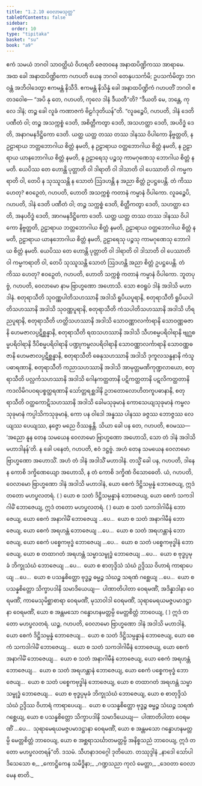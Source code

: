 ```yaml
---
title: "1.2.10 ဝေလာမသုတ္တ"
tableOfContents: false
sidebar:
  order: 10
type: "tipitaka"
basket: "su"
book: "a9"
---
```



<DynamicBreadcrumb />

<Division number="20" book="a9" e="ch" v="17" p="195">

<Paragraph number="166" book="a9">
ဧကံ သမယံ ဘဂဝါ သာဝတ္ထိယံ ဝိဟရတိ ဇေတဝနေ အနာထပိဏ္ဍိကဿ အာရာမေ. အထ ခေါ အနာထပိဏ္ဍိကော ဂဟပတိ ယေန ဘဂဝါ တေနုပသင်္ကမိ; ဥပသင်္ကမိတွာ ဘဂဝန္တံ အဘိဝါဒေတွာ ဧကမန္တံ နိသီဒိ. ဧကမန္တံ နိသိန္နံ ခေါ အနာထပိဏ္ဍိကံ ဂဟပတိံ ဘဂဝါ ဧတဒဝေါစ—
</Paragraph>

<Paragraph number="167" book="a9">
“အပိ နု တေ, ဂဟပတိ, ကုလေ ဒါနံ ဒီယတီ”တိ? “ဒီယတိ မေ, ဘန္တေ, ကုလေ ဒါနံ; တဉ္စ ခေါ လူခံ ကဏာဇကံ ဗိဠင်္ဂဒုတိယန်”တိ. “လူခဉ္စေပိ, ဂဟပတိ, ဒါနံ ဒေတိ ပဏီတံ ဝါ; တဉ္စ အသက္ကစ္စံ ဒေတိ, အစိတ္တီကတွာ ဒေတိ, အသဟတ္ထာ ဒေတိ, အပဝိဒ္ဓံ ဒေတိ, အနာဂမနဒိဋ္ဌိကော ဒေတိ. ယတ္ထ ယတ္ထ တဿ တဿ ဒါနဿ ဝိပါကော နိဗ္ဗတ္တတိ, န ဥဠာရာယ ဘတ္တဘောဂါယ စိတ္တံ နမတိ, န ဥဠာရာယ ဝတ္ထဘောဂါယ စိတ္တံ နမတိ, န ဥဠာရာယ ယာနဘောဂါယ စိတ္တံ နမတိ, န ဥဠာရေသု ပဉ္စသု ကာမဂုဏေသု ဘောဂါယ စိတ္တံ နမတိ. ယေပိဿ တေ ဟောန္တိ ပုတ္တာတိ ဝါ ဒါရာတိ ဝါ ဒါသာတိ ဝါ ပေဿာတိ ဝါ ကမ္မကရာတိ ဝါ, တေပိ န သုဿူသန္တိ န သောတံ ဩဒဟန္တိ န အညာ စိတ္တံ ဥပဋ္ဌပေန္တိ. တံ ကိဿ ဟေတု? ဧဝဉှေတံ, ဂဟပတိ, ဟောတိ အသက္ကစ္စံ ကတာနံ ကမ္မာနံ ဝိပါကော.
</Paragraph>

<Paragraph number="168" book="a9">
လူခဉ္စေပိ, ဂဟပတိ, ဒါနံ ဒေတိ ပဏီတံ ဝါ; တဉ္စ သက္ကစ္စံ ဒေတိ, စိတ္တီကတွာ ဒေတိ, သဟတ္ထာ ဒေတိ, အနပဝိဒ္ဓံ ဒေတိ, အာဂမနဒိဋ္ဌိကော ဒေတိ. ယတ္ထ ယတ္ထ တဿ တဿ ဒါနဿ ဝိပါကော နိဗ္ဗတ္တတိ, ဥဠာရာယ ဘတ္တဘောဂါယ စိတ္တံ နမတိ, ဥဠာရာယ ဝတ္ထဘောဂါယ စိတ္တံ နမတိ, ဥဠာရာယ ယာနဘောဂါယ စိတ္တံ နမတိ, ဥဠာရေသု ပဉ္စသု ကာမဂုဏေသု ဘောဂါယ စိတ္တံ နမတိ. ယေပိဿ တေ ဟောန္တိ ပုတ္တာတိ ဝါ ဒါရာတိ ဝါ ဒါသာတိ ဝါ ပေဿာတိ ဝါ ကမ္မကရာတိ ဝါ, တေပိ သုဿူသန္တိ သောတံ ဩဒဟန္တိ အညာ စိတ္တံ ဥပဋ္ဌပေန္တိ. တံ ကိဿ ဟေတု? ဧဝဉှေတံ, ဂဟပတိ, ဟောတိ သက္ကစ္စံ ကတာနံ ကမ္မာနံ ဝိပါကော.
</Paragraph>

<Paragraph number="169" book="a9">
ဘူတပုဗ္ဗံ, ဂဟပတိ, ဝေလာမော နာမ ဗြာဟ္မဏော အဟောသိ. သော ဧဝရူပံ ဒါနံ အဒါသိ မဟာဒါနံ. စတုရာသီတိ သုဝဏ္ဏပါတိသဟဿာနိ အဒါသိ ရူပိယပူရာနိ, စတုရာသီတိ ရူပိယပါတိသဟဿာနိ အဒါသိ သုဝဏ္ဏပူရာနိ, စတုရာသီတိ ကံသပါတိသဟဿာနိ အဒါသိ ဟိရညပူရာနိ, စတုရာသီတိ ဟတ္ထိသဟဿာနိ အဒါသိ သောဝဏ္ဏာလင်္ကာရာနိ သောဝဏ္ဏဓဇာနိ ဟေမဇာလပ္ပဋိစ္ဆန္နာနိ, စတုရာသီတိ ရထသဟဿာနိ အဒါသိ သီဟစမ္မပရိဝါရာနိ ဗျဂ္ဃစမ္မပရိဝါရာနိ ဒီပိစမ္မပရိဝါရာနိ ပဏ္ဍုကမ္ဗလပရိဝါရာနိ သောဝဏ္ဏာလင်္ကာရာနိ သောဝဏ္ဏဓဇာနိ ဟေမဇာလပ္ပဋိစ္ဆန္နာနိ, စတုရာသီတိ ဓေနုသဟဿာနိ အဒါသိ ဒုကူလသန္ဓနာနိ ကံသူပဓာရဏာနိ, စတုရာသီတိ ကညာသဟဿာနိ အဒါသိ အာမုတ္တမဏိကုဏ္ဍလာယော, စတုရာသီတိ ပလ္လင်္ကသဟဿာနိ အဒါသိ ဂေါနကတ္ထတာနိ ပဋိကတ္ထတာနိ ပဋလိကတ္ထတာနိ ကဒလိမိဂပဝရပစ္စတ္ထရဏာနိ သော်တ္တရစ္ဆဒါနိ ဥဘတောလောဟိတကူပဓာနာနိ, စတုရာသီတိ ဝတ္ထကောဋိသဟဿာနိ အဒါသိ ခေါမသုခုမာနံ ကောသေယျသုခုမာနံ ကမ္ဗလသုခုမာနံ ကပ္ပါသိကသုခုမာနံ, ကော ပန ဝါဒေါ အန္နဿ ပါနဿ ခဇ္ဇဿ ဘောဇ္ဇဿ လေယျဿ ပေယျဿ, နဇ္ဇော မညေ ဝိဿန္ဒန္တိ.
</Paragraph>

<Paragraph number="170" book="a9">
သိယာ ခေါ ပန တေ, ဂဟပတိ, ဧဝမဿ—  ‘အညော နူန တေန သမယေန ဝေလာမော ဗြာဟ္မဏော အဟောသိ, သော တံ ဒါနံ အဒါသိ မဟာဒါနန်’တိ. န ခေါ ပနေတံ, ဂဟပတိ, ဧဝံ ဒဋ္ဌဗ္ဗံ. အဟံ တေန သမယေန ဝေလာမော ဗြာဟ္မဏော အဟောသိံ. အဟံ တံ ဒါနံ အဒါသိံ မဟာဒါနံ. တသ္မိံ ခေါ ပန, ဂဟပတိ, ဒါနေ န ကောစိ ဒက္ခိဏေယျော အဟောသိ, န တံ ကောစိ ဒက္ခိဏံ ဝိသောဓေတိ.
</Paragraph>

<Paragraph number="171" book="a9">
ယံ, ဂဟပတိ, ဝေလာမော ဗြာဟ္မဏော ဒါနံ အဒါသိ မဟာဒါနံ, ယော စေကံ ဒိဋ္ဌိသမ္ပန္နံ ဘောဇေယျ, ဣဒံ တတော မဟပ္ဖလတရံ.
</Paragraph>

<Paragraph number="172" book="a9">
( ) ယော စ သတံ ဒိဋ္ဌိသမ္ပန္နာနံ ဘောဇေယျ, ယော စေကံ သကဒါဂါမိံ ဘောဇေယျ, ဣဒံ တတော မဟပ္ဖလတရံ.
</Paragraph>

<Paragraph number="173" book="a9">
( ) ယော စ သတံ သကဒါဂါမီနံ ဘောဇေယျ, ယော စေကံ အနာဂါမိံ ဘောဇေယျ …ပေ…  ယော စ သတံ အနာဂါမီနံ ဘောဇေယျ, ယော စေကံ အရဟန္တံ ဘောဇေယျ …ပေ…  ယော စ သတံ အရဟန္တာနံ ဘောဇေယျ, ယော စေကံ ပစ္စေကဗုဒ္ဓံ ဘောဇေယျ …ပေ…  ယော စ သတံ ပစ္စေကဗုဒ္ဓါနံ ဘောဇေယျ, ယော စ တထာဂတံ အရဟန္တံ သမ္မာသမ္ဗုဒ္ဓံ ဘောဇေယျ …ပေ…  ယော စ ဗုဒ္ဓပ္ပမုခံ ဘိက္ခုသံဃံ ဘောဇေယျ …ပေ…  ယော စ စာတုဒ္ဒိသံ သံဃံ ဥဒ္ဒိဿ ဝိဟာရံ ကာရာပေယျ …ပေ…  ယော စ ပသန္နစိတ္တော ဗုဒ္ဓဉ္စ ဓမ္မဉ္စ သံဃဉ္စ သရဏံ ဂစ္ဆေယျ …ပေ…  ယော စ ပသန္နစိတ္တော သိက္ခာပဒါနိ သမာဒိယေယျ—  ပါဏာတိပါတာ ဝေရမဏိံ, အဒိန္နာဒါနာ ဝေရမဏိံ, ကာမေသုမိစ္ဆာစာရာ ဝေရမဏိံ, မုသာဝါဒါ ဝေရမဏိံ, သုရာမေရယမဇ္ဇပမာဒဋ္ဌာနာ ဝေရမဏိံ, ယော စ အန္တမသော ဂန္ဓောဟနမတ္တမ္ပိ မေတ္တစိတ္တံ ဘာဝေယျ, ( ) ဣဒံ တတော မဟပ္ဖလတရံ.
</Paragraph>

<Paragraph number="174" book="a9">
ယဉ္စ, ဂဟပတိ, ဝေလာမော ဗြာဟ္မဏော ဒါနံ အဒါသိ မဟာဒါနံ, ယော စေကံ ဒိဋ္ဌိသမ္ပန္နံ ဘောဇေယျ…  ယော စ သတံ ဒိဋ္ဌိသမ္ပန္နာနံ ဘောဇေယျ, ယော စေကံ သကဒါဂါမိံ ဘောဇေယျ…  ယော စ သတံ သကဒါဂါမီနံ ဘောဇေယျ, ယော စေကံ အနာဂါမိံ ဘောဇေယျ…  ယော စ သတံ အနာဂါမီနံ ဘောဇေယျ, ယော စေကံ အရဟန္တံ ဘောဇေယျ…  ယော စ သတံ အရဟန္တာနံ ဘောဇေယျ, ယော စေကံ ပစ္စေကဗုဒ္ဓံ ဘောဇေယျ…  ယော စ သတံ ပစ္စေကဗုဒ္ဓါနံ ဘောဇေယျ, ယော စ တထာဂတံ အရဟန္တံ သမ္မာသမ္ဗုဒ္ဓံ ဘောဇေယျ…  ယော စ ဗုဒ္ဓပ္ပမုခံ ဘိက္ခုသံဃံ ဘောဇေယျ, ယော စ စာတုဒ္ဒိသံ သံဃံ ဥဒ္ဒိဿ ဝိဟာရံ ကာရာပေယျ…  ယော စ ပသန္နစိတ္တော ဗုဒ္ဓဉ္စ ဓမ္မဉ္စ သံဃဉ္စ သရဏံ ဂစ္ဆေယျ, ယော စ ပသန္နစိတ္တော သိက္ခာပဒါနိ သမာဒိယေယျ—  ပါဏာတိပါတာ ဝေရမဏိံ …ပေ…  သုရာမေရယမဇ္ဇပမာဒဋ္ဌာနာ ဝေရမဏိံ, ယော စ အန္တမသော ဂန္ဓောဟနမတ္တမ္ပိ မေတ္တစိတ္တံ ဘာဝေယျ, ယော စ အစ္ဆရာသင်္ဃာတမတ္တမ္ပိ အနိစ္စသညံ ဘာဝေယျ, ဣဒံ တတော မဟပ္ဖလတရန်”တိ.

</Paragraph>
</Division>

<Paragraph number="175" type="center" book="a9">
ဒသမံ.



</Paragraph>

<Paragraph number="176" type="center" book="a9">
သီဟနာဒဝဂ္ဂေါ ဒုတိယော.



</Paragraph>

<Paragraph number="177" type="center" book="a9">
တဿုဒ္ဒါနံ


</Paragraph>

<Paragraph number="178" type="verses" book="a9">
_နာဒေါ သော်ပါဒိသေသော စ,_  
_ကောဋ္ဌိကေန သမိဒ္ဓိနာ;_  
_ဂဏ္ဍသညာ ကုလံ မေတ္တာ,_  
_ဒေဝတာ ဝေလာမေန စာတိ._
</Paragraph>